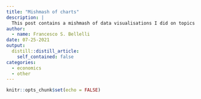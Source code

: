 ```yaml
---
title: "Mishmash of charts"
description: |
  This post contains a mishmash of data visualisations I did on topics related to my work 
author:
  - name: Francesco S. Bellelli
date: 07-25-2021
output:
  distill::distill_article:
    self_contained: false
categories: 
  - economics
  - other
---
```



```r
knitr::opts_chunk$set(echo = FALSE)
```



